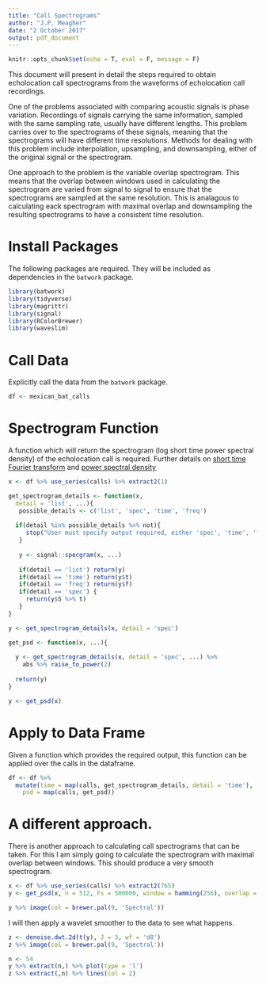 ```yaml
---
title: "Call Spectrograms"
author: "J.P. Meagher"
date: "2 October 2017"
output: pdf_document
---
```


```r
knitr::opts_chunk$set(echo = T, eval = F, message = F)
```

This document will present in detail the steps required to obtain echolocation call spectrograms from the waveforms of echolocation call recordings.

One of the problems associated with comparing acoustic signals is phase variation. Recordings of signals carrying the same information, sampled with the same sampling rate, usually have different lengths. This problem carries over to the spectrograms of these signals, meaning that the spectrograms will have different time resolutions. Methods for dealing with this problem include interpolation, upsampling, and downsampling, either of the original signal or the spectrogram.

One approach to the problem is the variable overlap spectrogram. This means that the overlap between windows used in calculating the spectrogram are varied from signal to signal to ensure that the spectrograms are sampled at the same resolution. This is analagous to calculating eack spectrogram with maximal overlap and downsampling the resulting spectrograms to have a consistent time resolution.

# Install Packages

The following packages are required. They will be included as dependencies in the `batwork` package.

```r
library(batwork)
library(tidyverse)
library(magrittr)
library(signal)
library(RColorBrewer)
library(waveslim)
```

# Call Data

Explicitly call the data from the `batwork` package.

```r
df <- mexican_bat_calls
```

# Spectrogram Function

A function which will return the spectrogram (log short time power spectral density) of the echolocation call is required. Further details on [short time Fourier transform](https://en.wikipedia.org/wiki/Short-time_Fourier_transform) and [power spectral density](https://en.wikipedia.org/wiki/Spectral_density)

```r
x <- df %>% use_series(calls) %>% extract2(1)

get_spectrogram_details <- function(x, 
  detail = 'list', ...){
   possible_details <- c('list', 'spec', 'time', 'freq')
   
  if(detail %in% possible_details %>% not){
     stop("User must specify output required, either 'spec', 'time', 'freq', or 'list'.")
   }
  
   y <- signal::specgram(x, ...)
   
   if(detail == 'list') return(y)
   if(detail == 'time') return(y$t)
   if(detail == 'freq') return(y$f)
   if(detail == 'spec') {
     return(y$S %>% t)
   }
}

y <- get_spectrogram_details(x, detail = 'spec')

get_psd <- function(x, ...){
  
  y <- get_spectrogram_details(x, detail = 'spec', ...) %>% 
    abs %>% raise_to_power(2)
  
  return(y)
}

y <- get_psd(x)
```

# Apply to Data Frame

Given a function which provides the required output, this function can be applied over the calls in the dataframe.

```r
df <- df %>% 
  mutate(time = map(calls, get_spectrogram_details, detail = 'time'), 
    psd = map(calls, get_psd))
```

# A different approach.

There is another approach to calculating call spectrograms that can be taken. For this I am simply going to calculate the spectrogram with maximal overlap between windows. This should produce a very smooth spectrogram.
```r
x <- df %>% use_series(calls) %>% extract2(765)
y <- get_psd(x, n = 512, Fs = 500000, window = hamming(256), overlap = 255) %>% log10 %>% multiply_by(10)

y %>% image(col = brewer.pal(9, 'Spectral'))
```

I will then apply a wavelet smoother to the data to see what happens.
```r
z <- denoise.dwt.2d(t(y), J = 3, wf = 'd8')
z %>% image(col = brewer.pal(9, 'Spectral'))
```

```r
n <- 54
y %>% extract(n,) %>% plot(type = 'l')
z %>% extract(,n) %>% lines(col = 2)

```


